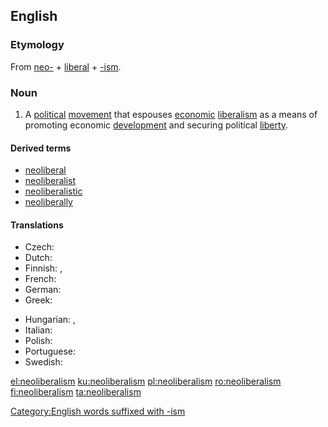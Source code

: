 ==English==
{{wikipedia}}

===Etymology===
From [[neo-]] + [[liberal]] + [[-ism]].

===Noun===
{{en-noun|~}}

# A [[political]] [[movement]] that espouses [[economic]] [[liberalism]] as a means of promoting economic [[development]] and securing political [[liberty]].

====Derived terms====
* [[neoliberal]]
* [[neoliberalist]]
* [[neoliberalistic]]
* [[neoliberally]]

====Translations====
{{trans-top|political movement}}
* Czech: {{t|cs|neoliberalizmus|m}}
* Dutch: {{t+|nl|neoliberalisme|n}}
* Finnish: {{t|fi|neoliberalismi}}, {{t|fi|uusliberalismi}}
* French: {{t+|fr|néolibéralisme|m}}
* German: {{t+|de|Neoliberalismus|m}}
* Greek: {{t+|el|νεοφιλελευθερισμός|m}}
{{trans-mid}}
* Hungarian: {{t+|hu|neoliberalizmus}}, {{t|hu|újliberalizmus}}
* Italian: {{t+|it|neoliberismo|m}}
* Polish: {{t|pl|neoliberalizm|m}}
* Portuguese: {{t|pt|neoliberalismo|m}}
* Swedish: {{t|sv|nyliberalism|n}}
{{trans-bottom}}

[[Category:English words suffixed with -ism]]

[[el:neoliberalism]]
[[ku:neoliberalism]]
[[pl:neoliberalism]]
[[ro:neoliberalism]]
[[fi:neoliberalism]]
[[ta:neoliberalism]]